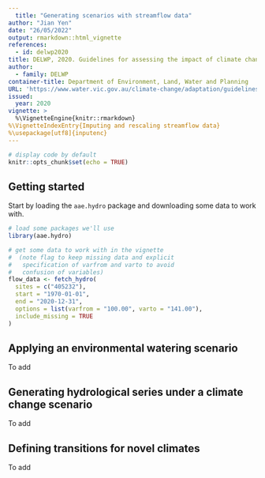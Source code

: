 ```yaml
---
  title: "Generating scenarios with streamflow data"
author: "Jian Yen"
date: "26/05/2022"
output: rmarkdown::html_vignette
references:
  - id: delwp2020
title: DELWP, 2020. Guidelines for assessing the impact of climate change on water availability in Victoria.
author:
  - family: DELWP
container-title: Department of Environment, Land, Water and Planning
URL: 'https://www.water.vic.gov.au/climate-change/adaptation/guidelines'
issued:
  year: 2020
vignette: >
  %\VignetteEngine{knitr::rmarkdown}
%\VignetteIndexEntry{Imputing and rescaling streamflow data}
%\usepackage[utf8]{inputenc}
---
```


  ```r
# display code by default
knitr::opts_chunk$set(echo = TRUE)
```

## Getting started

Start by loading the `aae.hydro` package and downloading some data to work with.

```r
# load some packages we'll use
library(aae.hydro)

# get some data to work with in the vignette
#  (note flag to keep missing data and explicit
#   specification of varfrom and varto to avoid
#   confusion of variables)
flow_data <- fetch_hydro(
  sites = c("405232"),
  start = "1970-01-01",
  end = "2020-12-31",
  options = list(varfrom = "100.00", varto = "141.00"),
  include_missing = TRUE
)
```

## Applying an environmental watering scenario

To add

## Generating hydrological series under a climate change scenario

To add

## Defining transitions for novel climates

To add
